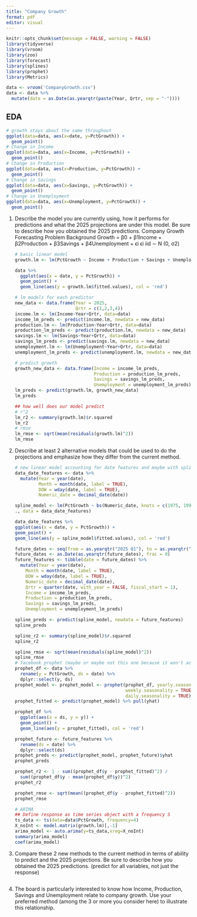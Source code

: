 ```yaml
---
title: "Company Growth"
format: pdf
editor: visual
---
```


```r
knitr::opts_chunk$set(message = FALSE, warning = FALSE)
library(tidyverse)
library(vroom)
library(zoo)
library(forecast)
library(splines)
library(prophet)
library(Metrics)

data <- vroom('CompanyGrowth.csv')
data <- data %>%
  mutate(date = as.Date(as.yearqtr(paste(Year, Qrtr, sep = "-"))))
```

## EDA

```r
# growth stays about the same throughout
ggplot(data=data, aes(x=date, y=PctGrowth)) +
  geom_point()
# Change in Income
ggplot(data=data, aes(x=Income, y=PctGrowth)) +
  geom_point()
# Change in Production
ggplot(data=data, aes(x=Production, y=PctGrowth)) +
  geom_point()
# Change in Savings
ggplot(data=data, aes(x=Savings, y=PctGrowth)) +
  geom_point()
# Change in Unemployment
ggplot(data=data, aes(x=Unemployment, y=PctGrowth)) +
  geom_point()
```

1.  Describe the model you are currently using, how it performs for predictions and what the 2025 projections are under this model. Be sure to describe how you obtained the 2025 predictions. Company Growth Forecasting Problem Background Growth = β0 + β1Income + β2Production + β3Savings + β4Unemployment + ϵi ϵi iid ∼ N (0, σ2)

    ```r
    # basic linear model
    growth.lm <- lm(PctGrowth ~ Income + Production + Savings + Unemployment, data=data)

    data %>%
      ggplot(aes(x = date, y = PctGrowth)) +
      geom_point() +
      geom_line(aes(y = growth.lm$fitted.values), col = 'red')

    # lm models for each predictor
    new_data <- data.frame(Year = 2025,
                           Qrtr = c(1,2,3,4))
    income.lm <- lm(Income~Year+Qrtr, data=data)
    income_lm_preds <- predict(income.lm, newdata = new_data)
    production.lm <- lm(Production~Year+Qrtr, data=data)
    production_lm_preds <- predict(production.lm, newdata = new_data)
    savings.lm <- lm(Savings~Year+Qrtr, data=data)
    savings_lm_preds <- predict(savings.lm, newdata = new_data)
    unemployment.lm <- lm(Unemployment~Year+Qrtr, data=data)
    unemployment_lm_preds <- predict(unemployment.lm, newdata = new_data)

    # predict growth
    growth_new_data <- data.frame(Income = income_lm_preds,
                                  Production = production_lm_preds,
                                  Savings = savings_lm_preds,
                                  Unemployment = unemployment_lm_preds)
    lm_preds <- predict(growth.lm, growth_new_data)
    lm_preds

    ## how well does our model predict
    # r^2
    lm_r2 <- summary(growth.lm)$r.squared
    lm_r2
    # rmse
    lm_rmse <- sqrt(mean(residuals(growth.lm)^2))
    lm_rmse
    ```

2.  Describe at least 2 alternative models that could be used to do the projections and emphasize how they differ from the current method.

    ```r
    # new linear model accounting for date features and maybe with spline and what not
    data_date_features <- data %>%
      mutate(Year = year(date),
             Month = month(date, label = TRUE),
             DOW = wday(date, label = TRUE),
             Numeric_date = decimal_date(date))

    spline_model <- lm(PctGrowth ~ bs(Numeric_date, knots = c(1975, 1990, 2005, 2020), degree = 3) +
    ., data = data_date_features)

    data_date_features %>%
    ggplot(aes(x = date, y = PctGrowth)) +
    geom_point() +
    geom_line(aes(y = spline_model$fitted.values), col = 'red')

    future_dates <- seq(from = as.yearqtr("2025 Q1"), to = as.yearqtr("2025 Q4"), by = 1/4)
    future_dates <- as.Date(as.yearqtr(future_dates), frac = 0)
    future_features <- tibble(date = future_dates) %>%
      mutate(Year = year(date),
        Month = month(date, label = TRUE),
        DOW = wday(date, label = TRUE),
        Numeric_date = decimal_date(date),
        Qrtr = quarter(date, with_year = FALSE, fiscal_start = 1),
        Income = income_lm_preds,
        Production = production_lm_preds,
        Savings = savings_lm_preds,
        Unemployment = unemployment_lm_preds)

    spline_preds <- predict(spline_model, newdata = future_features)
    spline_preds

    spline_r2 <- summary(spline_model)$r.squared
    spline_r2

    spline_rmse <- sqrt(mean(residuals(spline_model)^2))
    spline_rmse
    # facebook prophet (maybe or maybe not this one because it won't account for other variables)
    prophet_df <- data %>%
      rename(y = PctGrowth, ds = date) %>% 
      dplyr::select(y, ds)
    prophet_model <- prophet_model <- prophet(prophet_df, yearly.seasonality = TRUE, 
                                              weekly.seasonality = TRUE,
                                              daily.seasonality = TRUE)
    prophet_fitted <- predict(prophet_model) %>% pull(yhat)

    prophet_df %>%
      ggplot(aes(x = ds, y = y)) +
      geom_point() +
      geom_line(aes(y = prophet_fitted), col = 'red')

    prophet_future <- future_features %>%
      rename(ds = date) %>%
      dplyr::select(ds)
    prophet_preds <- predict(prophet_model, prophet_future)$yhat
    prophet_preds

    prophet_r2 <- 1 - sum((prophet_df$y - prophet_fitted)^2) / 
      sum((prophet_df$y - mean(prophet_df$y))^2)
    prophet_r2

    prophet_rmse <- sqrt(mean((prophet_df$y - prophet_fitted)^2))
    prophet_rmse
    ```

    ```r
    # ARIMA
    ## Define response as time series object with a frequency S
    ts_data <- ts(data=data$PctGrowth, frequency=4)
    X_noInt <- model.matrix(growth.lm)[,-1]
    arima_model <- auto.arima(y=ts_data,xreg=X_noInt)
    summary(arima_model)
    coef(arima_model)
    ```

3.  Compare these 2 new methods to the current method in terms of ability to predict and the 2025 projections. Be sure to describe how you obtained the 2025 predictions. (predict for all variables, not just the response)

    ```r

    ```

4.  The board is particularly interested to know how Income, Production, Savings and Unemployment relate to company growth. Use your preferred method (among the 3 or more you consider here) to illustrate this relationship.

